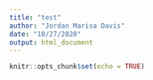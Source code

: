 ```yaml
---
title: "test"
author: "Jordan Marisa Davis"
date: "10/27/2020"
output: html_document
---
```


```r
knitr::opts_chunk$set(echo = TRUE)
```


